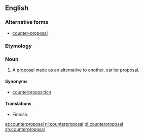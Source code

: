 ==English==

===Alternative forms===
* [[counter-proposal]]

===Etymology===
{{prefix|counter|proposal}}

===Noun===
{{en-noun}}

# A [[proposal]] made as an alternative to another, earlier proposal.

====Synonyms====
* [[counterproposition]]

====Translations====
{{trans-top|alternative proposal}}
* Finnish: {{t|fi|vastaehdotus}}
{{trans-mid}}
{{trans-bottom}}

[[et:counterproposal]]
[[nl:counterproposal]]
[[pl:counterproposal]]
[[zh:counterproposal]]